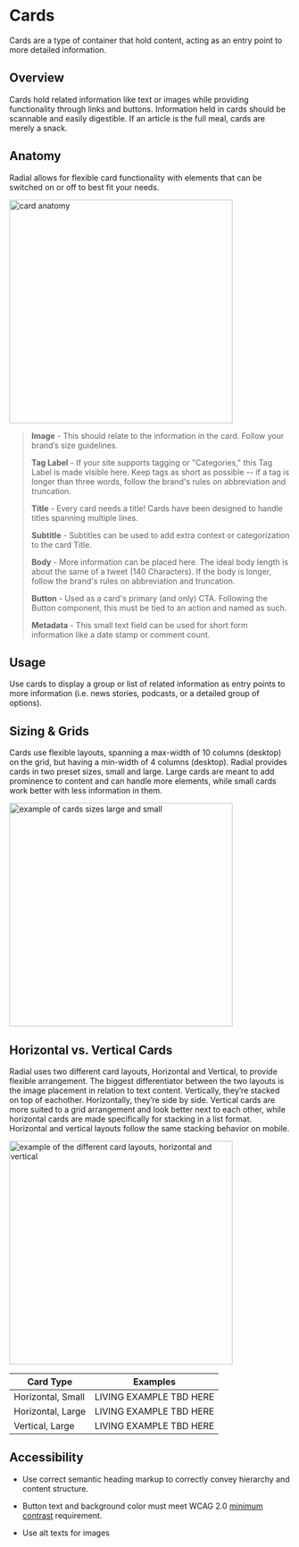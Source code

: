 
<Meta title="Components/Molecules/Cards" />

# Cards

Cards are a type of container that hold content, acting as an entry point to more detailed information.


## Overview

Cards hold related information like text or images while providing functionality through links and buttons. Information held in cards should be scannable and easily digestible. If an article is the full meal, cards are merely a snack.

  

## Anatomy

Radial allows for flexible card functionality with elements that can be switched on or off to best fit your needs.

  

 <img alt="card anatomy" src="./images/Molecules-Cards-card-anatomy.png" width="400" />


> **Image** - This should relate to the information in the card. Follow your brand’s size guidelines.
> 
> **Tag Label** - If your site supports tagging or "Categories," this Tag Label is made visible here. Keep tags as short as possible -- if a tag is longer than three words, follow the brand's rules on abbreviation and truncation.
> 
> **Title** - Every card needs a title! Cards have been designed to handle titles spanning multiple lines.
> 
> **Subtitle** - Subtitles can be used to add extra context or categorization to the card Title. 
> 
> **Body** - More information can be placed here. The ideal body length is about the same of a tweet (140 Characters). If the body is longer, follow the brand's rules on abbreviation and truncation.
>   
> **Button** - Used as a card's primary (and only) CTA. Following the Button component, this must be tied to an action and named as such.
> 
> **Metadata** - This small text field can be used for short form information like a date stamp or comment count.

  

## Usage

Use cards to display a group or list of related information as entry points to more information (i.e. news stories, podcasts, or a detailed group of options).

## Sizing & Grids

Cards use flexible layouts, spanning a max-width of 10 columns (desktop) on the grid, but having a min-width of 4 columns (desktop). Radial provides cards in two preset sizes, small and large. Large cards are meant to add prominence to content and can handle more elements, while small cards work better with less information in them.

  
  
 <img alt="example of cards sizes large and small" src="./images/Molecules-Cards-sizes.png" width="400" />


## Horizontal vs. Vertical Cards

Radial uses two different card layouts, Horizontal and Vertical, to provide flexible arrangement. The biggest differentiator between the two layouts is the image placement in relation to text content. Vertically, they’re stacked on top of eachother. Horizontally, they’re side by side. Vertical cards are more suited to a grid arrangement and look better next to each other, while horizontal cards are made specifically for stacking in a list format. Horizontal and vertical layouts follow the same stacking behavior on mobile.

  

 <img alt="example of the different card layouts, horizontal and vertical" src="./images/Molecules-Cards-layouts.png" width="400" />
 
| Card Type | Examples |
| -- | -- |
| Horizontal, Small  | LIVING EXAMPLE TBD HERE |
| Horizontal, Large  | LIVING EXAMPLE TBD HERE |
| Vertical, Large  | LIVING EXAMPLE TBD HERE |


  

## Accessibility

* Use correct semantic heading markup to correctly convey hierarchy and content structure.
    
* Button text and background color must meet WCAG 2.0 [minimum contrast](https://www.w3.org/WAI/WCAG21/Understanding/contrast-minimum.html) requirement.
    
* Use alt texts for images


